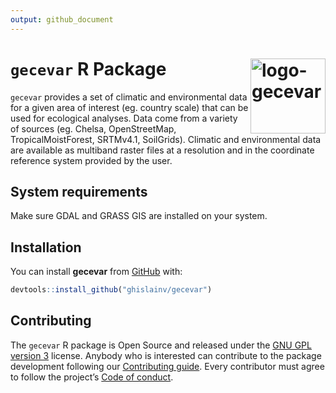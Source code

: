 ```yaml
---
output: github_document
---
```


<!-- README.md is generated from README.Rmd. Please edit that file -->

# `gecevar` R Package <img src="https://ecology.ghislainv.fr/gecevar/logo.svg" align="right" alt="logo-gecevar" width="120" />

`gecevar` provides a set of climatic and environmental data for a given area of interest (eg. country scale) that can be used for ecological analyses. Data come from a variety of sources (eg. Chelsa, OpenStreetMap, TropicalMoistForest, SRTMv4.1, SoilGrids). Climatic and environmental data are available as multiband raster files at a resolution and in the coordinate reference system provided by the user.

## System requirements

Make sure GDAL and GRASS GIS are installed on your system.

## Installation

You can install **gecevar** from [GitHub](https://github.com/ghislainv/gecevar) with:

```r
devtools::install_github("ghislainv/gecevar")
```

## Contributing

The `gecevar` R package is Open Source and released under the [GNU GPL version 3](https://www.gnu.org/licenses/gpl-3.0.en.html) license. Anybody who is interested can contribute to the package development following our [Contributing guide](CONTRIBUTING.html). Every contributor must agree to follow the project's [Code of conduct](CODE_OF_CONDUCT.html).
